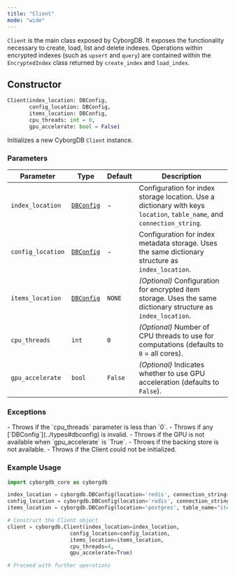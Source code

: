 ```yaml
---
title: "Client"
mode: "wide"
---
```


`Client` is the main class exposed by CyborgDB. It exposes the functionality necessary to create, load, list and delete indexes. Operations within encrypted indexes (such as `upsert` and `query`) are contained within the `EncryptedIndex` class returned by `create_index` and `load_index`.

## Constructor

```python
Client(index_location: DBConfig,
       config_location: DBConfig,
       items_location: DBConfig,
       cpu_threads: int = 0,
       gpu_accelerate: bool = False)
```

Initializes a new CyborgDB `Client` instance.

### Parameters

| Parameter | Type | Default | Description |
|-------------------|--------------------|---------------------------------------------------------------------|---|
| `index_location` | [`DBConfig`](../types#dbconfig) | - | Configuration for index storage location. Use a dictionary with keys `location`, `table_name`, and `connection_string`. |
| `config_location` | [`DBConfig`](../types#dbconfig) | - | Configuration for index metadata storage. Uses the same dictionary structure as `index_location`. |
| `items_location` | [`DBConfig`](../types#dbconfig) | `NONE` | _(Optional)_ Configuration for encrypted item storage. Uses the same dictionary structure as `index_location`. |
| `cpu_threads` | `int` | `0` | _(Optional)_ Number of CPU threads to use for computations (defaults to `0` = all cores). |
| `gpu_accelerate` | `bool` | `False` | _(Optional)_ Indicates whether to use GPU acceleration (defaults to `False`). |

### Exceptions

<AccordionGroup>
    <Accordion title="ValueError">
        - Throws if the `cpu_threads` parameter is less than `0`.
        - Throws if any [`DBConfig`](../types#dbconfig) is invalid.
        - Throws if the GPU is not available when `gpu_accelerate` is `True`.
    </Accordion>
    <Accordion title="RuntimeError">
        - Throws if the backing store is not available.
        - Throws if the Client could not be initialized.
    </Accordion>
</AccordionGroup>

### Example Usage

```python
import cyborgdb_core as cyborgdb

index_location = cyborgdb.DBConfig(location='redis', connection_string="redis://localhost")
config_location = cyborgdb.DBConfig(location='redis', connection_string="redis://localhost")
items_location = cyborgdb.DBConfig(location='postgres', table_name="items", connection_string="host=localhost dbname=postgres")

# Construct the Client object
client = cyborgdb.Client(index_location=index_location,
                    config_location=config_location,
                    items_location=items_location,
                    cpu_threads=4,
                    gpu_accelerate=True)

# Proceed with further operations
```